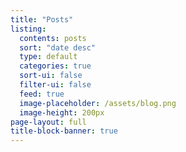 ```yaml
---
title: "Posts"
listing:
  contents: posts
  sort: "date desc"
  type: default
  categories: true
  sort-ui: false
  filter-ui: false
  feed: true
  image-placeholder: /assets/blog.png
  image-height: 200px
page-layout: full
title-block-banner: true
---
```


